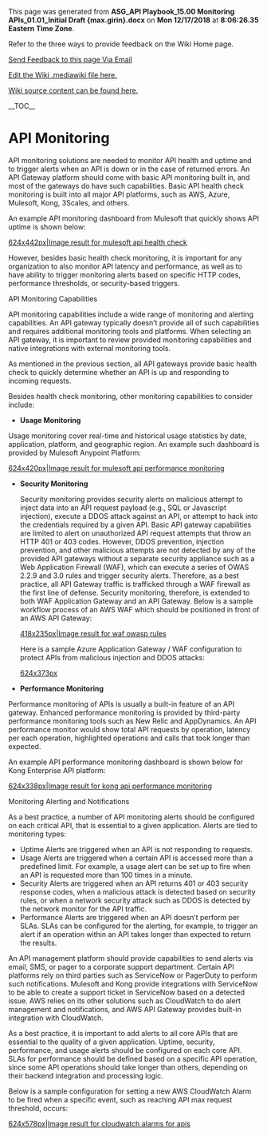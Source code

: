 ﻿<p>This page was generated from <b>ASG_API Playbook_15.00 Monitoring APIs_01.01_Initial Draft {max.girin}.docx</b> on <b>Mon 12/17/2018</b> at <b> 8:06:26.35 Eastern Time Zone</b>.</p>
<p>Refer to the three ways to provide feedback on the Wiki Home page.</p>
<p><a href="mailto:ronald.opperman@va.gov;paul.marshall4@va.gov?subject=ASG_API Playbook_15.00 Monitoring APIs_01.01_Initial Draft {max.girin}">Send Feedback to this page Via Email</a></p>
<p><a href="https://github.com/department-of-veterans-affairs/ES-ASG/tree/master/Projects/ES%20ASG/ES%20ASG%20API%20Playbook%20Project/Content/15.00%20ASG_API%20Playbook_Monitoring%20APIs_Section/15.00 ASG_API Playbook_Monitoring APIs_Section.mediawiki">Edit the Wiki .mediawiki file here.</a></p>
<p><a href=https://github.com/department-of-veterans-affairs/ES-ASG/tree/master/Projects/ES%20ASG/ES%20ASG%20API%20Playbook%20Project/Content/15.00%20ASG_API%20Playbook_Monitoring%20APIs_Section>Wiki source content can be found here.</a></p>
<p>__TOC__</p>
= API Monitoring =

API monitoring solutions are needed to monitor API health and uptime and to trigger alerts when an API is down or in the case of returned errors. An API Gateway platform should come with basic API monitoring built in, and most of the gateways do have such capabilities. Basic API health check monitoring is built into all major API platforms, such as AWS, Azure, Mulesoft, Kong, 3Scales, and others.

An example API monitoring dashboard from Mulesoft that quickly shows API uptime is shown below:

[[https://github.com/department-of-veterans-affairs/ES-ASG/raw/master/Projects/ES%20ASG/ES%20ASG%20API%20Playbook%20Project/Content/15.00%20ASG_API%20Playbook_Monitoring%20APIs_Section/media/image1.png|624x442px|Image result for mulesoft api health check]]

However, besides basic health check monitoring, it is important for any organization to also monitor API latency and performance, as well as to have ability to trigger monitoring alerts based on specific HTTP codes, performance thresholds, or security-based triggers.

API Monitoring Capabilities

API monitoring capabilities include a wide range of monitoring and alerting capabilities. An API gateway typically doesn’t provide all of such capabilities and requires additional monitoring tools and platforms. When selecting an API gateway, it is important to review provided monitoring capabilities and native integrations with external monitoring tools.

As mentioned in the previous section, all API gateways provide basic health check to quickly determine whether an API is up and responding to incoming requests.

Besides health check monitoring, other monitoring capabilities to consider include:

* '''Usage Monitoring'''

Usage monitoring cover real-time and historical usage statistics by date, application, platform, and geographic region. An example such dashboard is provided by Mulesoft Anypoint Platform:

[[https://github.com/department-of-veterans-affairs/ES-ASG/raw/master/Projects/ES%20ASG/ES%20ASG%20API%20Playbook%20Project/Content/15.00%20ASG_API%20Playbook_Monitoring%20APIs_Section/media/image2.png|624x420px|Image result for mulesoft api performance monitoring]]

<ul>
<li><p>'''Security Monitoring'''</p>
<p>Security monitoring provides security alerts on malicious attempt to inject data into an API request payload (e.g., SQL or Javascript injection), execute a DDOS attack against an API, or attempt to hack into the credentials required by a given API. Basic API gateway capabilities are limited to alert on unauthorized API request attempts that throw an HTTP 401 or 403 codes. However, DDOS prevention, injection prevention, and other malicious attempts are not detected by any of the provided API gateways without a separate security appliance such as a Web Application Firewall (WAF), which can execute a series of OWAS 2.2.9 and 3.0 rules and trigger security alerts. Therefore, as a best practice, all API Gateway traffic is trafficked through a WAF firewall as the first line of defense. Security monitoring, therefore, is extended to both WAF Application Gateway and an API Gateway. Below is a sample workflow process of an AWS WAF which should be positioned in front of an AWS API Gateway:</p>
<p>[[https://github.com/department-of-veterans-affairs/ES-ASG/raw/master/Projects/ES%20ASG/ES%20ASG%20API%20Playbook%20Project/Content/15.00%20ASG_API%20Playbook_Monitoring%20APIs_Section/media/image3.png|418x235px|Image result for waf owasp rules]]</p>
<p>Here is a sample Azure Application Gateway / WAF configuration to protect APIs from malicious injection and DDOS attacks:</p>
<p>[[https://github.com/department-of-veterans-affairs/ES-ASG/raw/master/Projects/ES%20ASG/ES%20ASG%20API%20Playbook%20Project/Content/15.00%20ASG_API%20Playbook_Monitoring%20APIs_Section/media/image4.png|624x373px]]</p></li>
<li><p>'''Performance Monitoring'''</p></li></ul>

Performance monitoring of APIs is usually a built-in feature of an API gateway. Enhanced performance monitoring is provided by third-party performance monitoring tools such as New Relic and AppDynamics. An API performance monitor would show total API requests by operation, latency per each operation, highlighted operations and calls that took longer than expected.

An example API performance monitoring dashboard is shown below for Kong Enterprise API platform:

[[https://github.com/department-of-veterans-affairs/ES-ASG/raw/master/Projects/ES%20ASG/ES%20ASG%20API%20Playbook%20Project/Content/15.00%20ASG_API%20Playbook_Monitoring%20APIs_Section/media/image5.png|624x338px|Image result for kong api performance monitoring]]

Monitoring Alerting and Notifications

As a best practice, a number of API monitoring alerts should be configured on each critical API, that is essential to a given application. Alerts are tied to monitoring types:

* Uptime Alerts are triggered when an API is not responding to requests.
* Usage Alerts are triggered when a certain API is accessed more than a predefined limit. For example, a usage alert can be set up to fire when an API is requested more than 100 times in a minute.
* Security Alerts are triggered when an API returns 401 or 403 security response codes, when a malicious attack is detected based on security rules, or when a network security attack such as DDOS is detected by the network monitor for the API traffic.
* Performance Alerts are triggered when an API doesn’t perform per SLAs. SLAs can be configured for the alerting, for example, to trigger an alert if an operation within an API takes longer than expected to return the results.

An API management platform should provide capabilities to send alerts via email, SMS, or pager to a corporate support department. Certain API platforms rely on third parties such as ServiceNow or PagerDuty to perform such notifications. Mulesoft and Kong provide integrations with ServiceNow to be able to create a support ticket in ServiceNow based on a detected issue. AWS relies on its other solutions such as CloudWatch to do alert management and notifications, and AWS API Gateway provides built-in integration with CloudWatch.

As a best practice, it is important to add alerts to all core APIs that are essential to the quality of a given application. Uptime, security, performance, and usage alerts should be configured on each core API. SLAs for performance should be defined based on a specific API operation, since some API operations should take longer than others, depending on their backend integration and processing logic.

Below is a sample configuration for setting a new AWS CloudWatch Alarm to be fired when a specific event, such as reaching API max request threshold, occurs:

[[https://github.com/department-of-veterans-affairs/ES-ASG/raw/master/Projects/ES%20ASG/ES%20ASG%20API%20Playbook%20Project/Content/15.00%20ASG_API%20Playbook_Monitoring%20APIs_Section/media/image6.png|624x578px|Image result for cloudwatch alarms for apis]]







